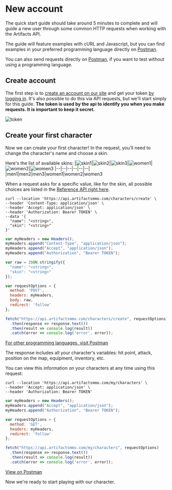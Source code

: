 # New account

The quick start guide should take around 5 minutes to complete and will guide a new user through some common HTTP requests when working with the Artifacts API.

The guide will feature examples with cURL and Javascript, but you can find examples in your preferred programming language directly on [Postman](https://www.postman.com/technical-astronomer-98717517/workspace/artifacts-mmo/collection/21288292-e66222ff-825e-4ad9-8764-9667b3311629).

You can also send requests directly on [Postman](https://www.postman.com/technical-astronomer-98717517/workspace/artifacts-mmo/collection/21288292-e66222ff-825e-4ad9-8764-9667b3311629), if you want to test without using a programming language.

## Create account

The first step is to [create an account on our site](https://artifactsmmo.com/account/create) and get your token [by logging in](https://artifactsmmo.com/account). It's also possible to do this via API requests, but we'll start simply for this guide. **The token is used by the api to identify you when you make requests. It is important to keep it secret.**

![token](https://api.artifactsmmo.com/images/docs/token.png)

## Create your first character

Now we can create your first character!
In the request, you'll need to change the character's name and choose a skin.

Here's the list of available skins:
|![skin1](https://api.artifactsmmo.com/images/characters/men1.png)|![skin2](https://api.artifactsmmo.com/images/characters/men2.png)|![skin3](https://api.artifactsmmo.com/images/characters/men3.png)|![women1](https://api.artifactsmmo.com/images/characters/women1.png)|![women2](https://api.artifactsmmo.com/images/characters/women2.png)|![women3](https://api.artifactsmmo.com/images/characters/women3.png)
|--|--|--|--|--|--|
|men1|men2|men3|women1|women2|women3

When a request asks for a specific value, like for the skin, all possible choices are listed in the [Reference API right here](https://api.artifactsmmo.com/redoc#tag/Characters/operation/create_character_characters_create_post).

```http filename="cURL" copy
curl --location 'https://api.artifactsmmo.com/characters/create' \
--header 'Content-Type: application/json' \
--header 'Accept: application/json' \
--header 'Authorization: Bearer TOKEN' \
--data '{
  "name": "<string>",
  "skin": "<string>"
}'
```

```js filename="Javascript" copy
var myHeaders = new Headers();
myHeaders.append("Content-Type", "application/json");
myHeaders.append("Accept", "application/json");
myHeaders.append("Authorization", "Bearer TOKEN");

var raw = JSON.stringify({
  "name": "<string>",
  "skin": "<string>"
});

var requestOptions = {
  method: 'POST',
  headers: myHeaders,
  body: raw,
  redirect: 'follow'
};

fetch("https://api.artifactsmmo.com/characters/create", requestOptions)
  .then(response => response.text())
  .then(result => console.log(result))
  .catch(error => console.log('error', error));
```

[For other programming languages, visit Postman](https://www.postman.com/technical-astronomer-98717517/workspace/artifacts-mmo/request/21288292-2dc45457-9996-4e76-a1d0-9cfa3843691e?ctx=code)

The response includes all your character's variables: hit point, attack, position on the map, equipment, inventory, etc.

You can view this information on your characters at any time using this request:

```http filename="cURL" copy
curl --location 'https://api.artifactsmmo.com/my/characters' \
--header 'Accept: application/json' \
--header 'Authorization: Bearer TOKEN'
```

```js filename="Javascript" copy
var myHeaders = new Headers();
myHeaders.append("Accept", "application/json");
myHeaders.append("Authorization", "Bearer TOKEN");

var requestOptions = {
  method: 'GET',
  headers: myHeaders,
  redirect: 'follow'
};

fetch("https://api.artifactsmmo.com/my/characters", requestOptions)
  .then(response => response.text())
  .then(result => console.log(result))
  .catch(error => console.log('error', error));
```

[View on Postman](https://www.postman.com/technical-astronomer-98717517/workspace/artifacts-mmo/request/21288292-ba1152ac-0203-4857-a8ea-e13055a990d0)

Now we're ready to start playing with our character.